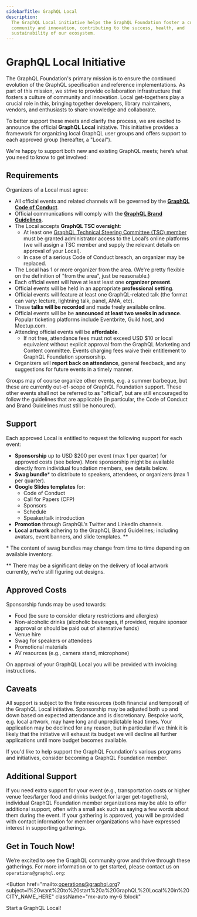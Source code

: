```yaml
---
sidebarTitle: GraphQL Local
description:
  The GraphQL Local initiative helps the GraphQL Foundation foster a culture of
  community and innovation, contributing to the success, health, and
  sustainability of our ecosystem.
---
```



# GraphQL Local Initiative

The GraphQL Foundation's primary mission is to ensure the continued evolution of
the GraphQL specification and reference implementations. As part of this
mission, we strive to provide collaboration infrastructure that fosters a
culture of community and innovation. Local get-togethers play a crucial role in
this, bringing together developers, library maintainers, vendors, and
enthusiasts to share knowledge and collaborate.

To better support these meets and clarify the process, we are excited to
announce the official **GraphQL Local** initiative. This initiative provides a
framework for organizing local GraphQL user groups and offers support to each
approved group (hereafter, a "Local").

We're happy to support both new and existing GraphQL meets; here’s what you
need to know to get involved:

## Requirements

Organizers of a Local must agree:

- All official events and related channels will be governed by the
  **[GraphQL Code of Conduct](https://graphql.org/codeofconduct/)**.
- Official communications will comply with the
  **[GraphQL Brand Guidelines](https://graphql.org/brand/)**.
- The Local accepts **GraphQL TSC oversight**:
  - At least one
    [GraphQL Technical Steering Committee (TSC) member](https://github.com/graphql/graphql-wg/blob/main/GraphQL-TSC.md#tsc-members)
    must be granted administrator access to the Local’s online platforms (we
    will assign a TSC member and supply the relevant details on approval of
    your Local).
  - In case of a serious Code of Conduct breach, an organizer may be replaced.
- The Local has 1 or more organizer from the area. (We're pretty flexible on the
  definition of "from the area", just be reasonable.)
- Each official event will have at least least one **organizer present**.
- Official events will be held in an appropriate **professional setting**.
- Official events will feature at least one GraphQL-related talk (the format can
  vary: lecture, lightning talk, panel, AMA, etc).
- These **talks will be recorded** and made freely available online.
- Official events will be be **announced at least two weeks in advance**.
  Popular ticketing platforms include Eventbrite, Guild.host, and Meetup.com.
- Attending official events will be **affordable**.
  - If not free, attendance fees must not exceed USD $10 or local equivalent
    without explicit approval from the GraphQL Marketing and Content committee.
    Events charging fees waive their entitlement to GraphQL Foundation
    sponsorship.
- Organizers will **report back on attendance**, general feedback, and any
  suggestions for future events in a timely manner.

Groups may of course organize other events, e.g. a summer barbeque, but these
are currently out-of-scope of GraphQL Foundation support. These other events
shall not be referred to as "official", but are still encouraged to follow the
guidelines that are applicable (in particular, the Code of Conduct and Brand
Guidelines must still be honoured).

## Support

Each approved Local is entitled to request the following support for each
event:

- **Sponsorship** up to USD $200 per event (max 1 per quarter) for approved
  costs (see below). More sponsorship might be available directly from
  individual foundation members, see details below.
- **Swag bundle**\* to distribute to speakers, attendees, or organizers (max 1
  per quarter).
- **Google Slides templates** for:
  - Code of Conduct
  - Call for Papers (CFP)
  - Sponsors
  - Schedule
  - Speaker/talk introduction
- **Promotion** through GraphQL’s Twitter and LinkedIn channels.
- **Local artwork** adhering to the GraphQL Brand Guidelines; including
  avatars, event banners, and slide templates. \*\*

\* The content of swag bundles may change from time to time depending on
available inventory.

\*\* There may be a significant delay on the delivery of local artwork
currently, we're still figuring out designs.

## Approved Costs

Sponsorship funds may be used towards:

- Food (be sure to consider dietary restrictions and allergies)
- Non-alcoholic drinks (alcoholic beverages, if provided, require sponsor
  approval or should be paid out of alternative funds)
- Venue hire
- Swag for speakers or attendees
- Promotional materials
- AV resources (e.g., camera stand, microphone)

On approval of your GraphQL Local you will be provided with invoicing
instructions.

## Caveats

All support is subject to the finite resources (both financial and temporal) of
the GraphQL Local initiative. Sponsorship may be adjusted both up and down based
on expected attendance and is discretionary. Bespoke work, e.g. local artwork,
may have long and unpredictable lead times. Your application may be declined for
any reason, but in particular if we think it is likely that the initiative will
exhaust its budget we will decline all further applications until more budget
becomes available.

If you'd like to help support the GraphQL Foundation's various programs and
initiatives, consider becoming a GraphQL Foundation member.

## Additional Support

If you need extra support for your event (e.g., transportation costs or higher
venue fees/larger food and drinks budget for larger get-togethers), individual
GraphQL Foundation member organizations may be able to offer additional support,
often with a small ask such as saying a few words about them during the event.
If your gathering is approved, you will be provided with contact information for
member organizations who have expressed interest in supporting gatherings.

## Get in Touch Now!

We’re excited to see the GraphQL community grow and thrive through these
gatherings. For more information or to get started, please contact us on
`operations@graphql.org`:

<Button
  href="mailto:operations@graphql.org?subject=I%20want%20to%20start%20a%20GraphQL%20Local%20in%20CITY_NAME_HERE"
  className="mx-auto my-6 !block"
>
  Start a GraphQL Local!
</Button>
